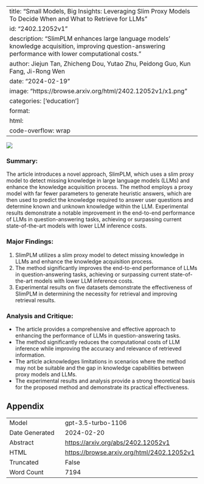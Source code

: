 
---
title: "Small Models, Big Insights: Leveraging Slim Proxy Models To Decide When and What to Retrieve for LLMs"
id: "2402.12052v1"
description: "SlimPLM enhances large language models' knowledge acquisition, improving question-answering performance with lower computational costs."
author: Jiejun Tan, Zhicheng Dou, Yutao Zhu, Peidong Guo, Kun Fang, Ji-Rong Wen
date: "2024-02-19"
image: "https://browse.arxiv.org/html/2402.12052v1/x1.png"
categories: ['education']
format:
  html:
    code-overflow: wrap
---

![](https://browse.arxiv.org/html/2402.12052v1/x1.png)

### Summary:
The article introduces a novel approach, SlimPLM, which uses a slim proxy model to detect missing knowledge in large language models (LLMs) and enhance the knowledge acquisition process. The method employs a proxy model with far fewer parameters to generate heuristic answers, which are then used to predict the knowledge required to answer user questions and determine known and unknown knowledge within the LLM. Experimental results demonstrate a notable improvement in the end-to-end performance of LLMs in question-answering tasks, achieving or surpassing current state-of-the-art models with lower LLM inference costs.

### Major Findings:
1. SlimPLM utilizes a slim proxy model to detect missing knowledge in LLMs and enhance the knowledge acquisition process.
2. The method significantly improves the end-to-end performance of LLMs in question-answering tasks, achieving or surpassing current state-of-the-art models with lower LLM inference costs.
3. Experimental results on five datasets demonstrate the effectiveness of SlimPLM in determining the necessity for retrieval and improving retrieval results.

### Analysis and Critique:
- The article provides a comprehensive and effective approach to enhancing the performance of LLMs in question-answering tasks.
- The method significantly reduces the computational costs of LLM inference while improving the accuracy and relevance of retrieved information.
- The article acknowledges limitations in scenarios where the method may not be suitable and the gap in knowledge capabilities between proxy models and LLMs.
- The experimental results and analysis provide a strong theoretical basis for the proposed method and demonstrate its practical effectiveness.

## Appendix

|          |          |
|----------|----------|
| Model     | gpt-3.5-turbo-1106       |
| Date Generated     | 2024-02-20       |
| Abstract | [https://arxiv.org/abs/2402.12052v1](https://arxiv.org/abs/2402.12052v1)        |
| HTML     | [https://browse.arxiv.org/html/2402.12052v1](https://browse.arxiv.org/html/2402.12052v1)       |
| Truncated       | False       |
| Word Count       | 7194       |